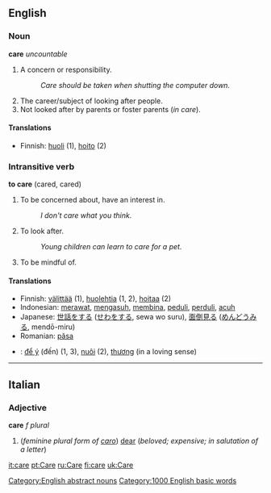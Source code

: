 ==English==

===Noun===
'''care''' ''uncountable''

#A concern or responsibility.
#:''Care should be taken when shutting the computer down.''
#The career/subject of looking after people.
#Not looked after by parents or foster parents (''in care'').

====Translations====
*Finnish: [[huoli]] (1), [[hoito]] (2)

[[Category:English abstract nouns]]

=== Intransitive verb ===
'''to care''' (cared, cared)

#To be concerned about, have an interest in.
#:''I don't care what you think.''
#To look after.
#:''Young children can learn to care for a pet.''
#To be mindful of.

==== Translations ====
*Finnish: [[välittää]] (1), [[huolehtia]] (1, 2), [[hoitaa]] (2)
*Indonesian: [[rawat|merawat]], [[asuh|mengasuh]], [[bina|membina]], [[peduli]], [[perduli]], [[acuh]]
*Japanese: [[世話]]をする ([[せわ]]をする, sewa wo suru), [[面倒見る]] ([[めんどうみる]], mendō-miru)
*Romanian: [[păsa]]
*{{vi}}: [[để ý]] (đến) (1, 3), [[nuôi]] (2), [[thương]] (in a loving sense)

----
==Italian==
===Adjective===
'''care''' ''f plural''

#(''feminine plural form of [[caro]]'') [[dear]] (''beloved; expensive; in salutation of a letter'')

[[Category:1000 English basic words]]

[[it:care]]
[[pt:Care]]
[[ru:Care]]
[[fi:care]]
[[uk:Care]]